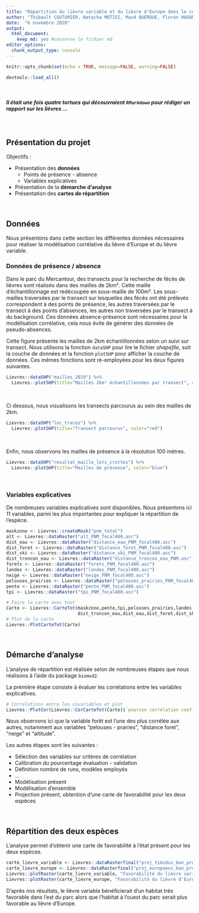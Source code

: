 ```yaml
---
title: "Répartition du lièvre variable et du lièvre d'Europe dans le contexte du changement climatique"
author: "Thibault COUTURIER, Natacha MOTISI, Maud QUEROUE, Florèn HUGON"
date:  "6 novembre 2020"
output:
  html_document:
    keep_md: yes #conserve le fichier md
editor_options: 
  chunk_output_type: console
---
```


```r
knitr::opts_chunk$set(echo = TRUE, message=FALSE, warning=FALSE)
```

```r
devtools::load_all()
```
<!-- nécessaire pour éxécution des fct dans le Rmd  -->

<br/> 
<!-- saut de ligne  -->


##### Il était une fois quatre _tortues_ qui découvraient `RMarkdown` pour rédiger un rapport sur les _lièvres_ ...
<br/> 


## Présentation du projet
Objectifs : 
<!-- saut de ligne necessaire pour obtenir la liste -->
<!-- deux tabulations ou quatre espaces pour re-identer -->

* Présentation des __données__
    *  Points de présence - absence
    *  Variables explicatives
* Présentation de la __démarche d'analyse__
* Présentation des __cartes de répartition__

<br/> 



## Données
Nous présentons dans cette section les différentes données nécessaires pour réaliser la modélisation corrélative du lièvre d'Europe et du lièvre variable.

### Données de présence / absence
Dans le parc du Mercantour, des transects pour la recherche de fécès de lièvres sont réalisés dans des mailles de 2km². Cette maille d'échantillonnage est redécoupée en sous-maille de 100m². Les sous-mailles traversées par le transect sur lesquelles des fécès ont été prélevés correspondent à des points de présence, les autres traversées par le transect à des points d'absences, les autres non traversées par le transect à du background. Ces données absence-présence sont nécessaires pour la modélisation corrélative, cela nous évite de générer des données de pseudo-absences. 
<br/> 

Cette figure présente les mailles de 2km échantillonnées selon un suivi sur transect. Nous utilisons la fonction `dataSHP` pour lire le fichier _shapefile_, soit la couche de données et la fonction `plotSHP` pour afficher la couche de données. Ces mêmes fonctions sont ré-employées pour les deux figures suivantes. 
<br/> 

```r
Lievres::dataSHP("mailles_2019") %>%
  Lievres::plotSHP(title="Mailles 2km² échantillonnées par transect", color="green")
```
<br/> 

Ci dessous, nous visualisons les transects parcourus au sein des mailles de 2km. 
```r
Lievres::dataSHP("loc_traces") %>%
  Lievres::plotSHP(title="Transect parcourus", color="red")
```
<br/> 

Enfin, nous observons les mailles de présence à la résolution 100 mètres.
```r
Lievres::dataSHP("resultat_maille_lots_crottes") %>%
  Lievres::plotSHP(title="Mailles de présence", color="blue")
```

<br/> 


### Variables explicatives
De nombreuses variables explicatives sont disponibles. Nous présentons ici 11 variables, parmi les plus importantes pour expliquer la répartition de l'espèce.

```r
maskzone <- Lievres::createMask("pnm_total")
alt <- Lievres::dataRaster("alt_PNM_focal400.asc")
dist_eau <- Lievres::dataRaster("distance_eau_PNM_focal400.asc")
dist_foret <- Lievres::dataRaster("distance_foret_PNM_focal400.asc")
dist_ski <- Lievres::dataRaster("distance_ski_PNM_focal400.asc")
dist_troncon_eau <- Lievres::dataRaster("distance_troncon_eau_PNM.asc")
forets <- Lievres::dataRaster("forets_PNM_focal400.asc")
landes <- Lievres::dataRaster("landes_PNM_focal400.asc")
neige <- Lievres::dataRaster("neige_PNM_focal400.asc")
pelouses_prairies <- Lievres::dataRaster("pelouses_prairies_PNM_focal400.asc")
pente <- Lievres::dataRaster("pente_PNM_focal400.asc")
tpi <- Lievres::dataRaster("tpi_PNM_focal400.asc")

# Faire la carte avec tout
Carte <- Lievres::CarteTot(maskzone,pente,tpi,pelouses_prairies,landes,forets,
                           dist_troncon_eau,dist_eau,dist_foret,dist_ski,neige,alt)
# Plot de la carte
Lievres::PlotCarteTot(Carte)
```

<br/> 


## Démarche d'analyse
L'analyse de répartition est réalisée selon de nombreuses étapes que nous réalisons à l'aide du package `biomod2`.
<br/> 

La première étape consiste à évaluer les corrélations entre les variables explicatives. 
<br/> 
```r
# Correlations entre les covariables et plot
Lievres::PlotCor(Lievres::CorCarteTot(Carte)$`pearson correlation coefficient`)
```

Nous observons ici que la variable forêt est l'une des plus corrélée aux autres, notamment aux variables "pelouses - prairies", "distance foret", "neige" et "altitude". 
<br/>

Les autres étapes sont les suivantes : 

* Sélection des variables sur critères de corrélation
* Calibration du pourcentage évaluation - validation
* Définition nombre de runs, modèles employés 
* ...
* Modélisation présent
* Modélisation d'ensemble
* Projection présent, obtention d'une carte de favorabilité pour les deux espèces

<br/> 


## Répartition des deux espèces
L'analyse permet d'obtenir une carte de favorabilité à l'état présent pour les deux espèces.

```r
carte_lievre_variable <- Lievres::dataRasterfinal("proj_timidus_bon_proj.tif")
carte_lievre_europe <- Lievres::dataRasterfinal("proj_europaeus_bon_proj.tif")
Lievres::plotRaster(carte_lievre_variable, "Favorabilité du lièvre variable")
Lievres::plotRaster(carte_lievre_europe, "Favorabilité du lièvre d'Europe")
```

D'après nos résultats, le lièvre variable bénéficierait d'un habitat très favorable dans l'est du parc alors que l'habitat à l'ouest du parc serait plus favorable au lièvre d'Europe.
